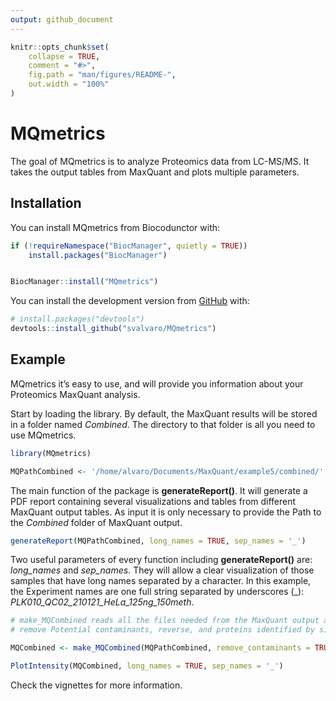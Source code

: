 ```yaml
---
output: github_document
---
```




```r
knitr::opts_chunk$set(
    collapse = TRUE,
    comment = "#>",
    fig.path = "man/figures/README-",
    out.width = "100%"
)
```

# MQmetrics

<!-- badges: start -->
<!-- badges: end -->

The goal of MQmetrics is to analyze Proteomics data from LC-MS/MS. It takes 
the output tables from MaxQuant and plots multiple parameters.

## Installation

You can install MQmetrics from Biocodunctor with:

```r
if (!requireNamespace("BiocManager", quietly = TRUE))
    install.packages("BiocManager")


BiocManager::install("MQmetrics")
```



You can install the development version from [GitHub](https://github.com/) with:

``` r
# install.packages("devtools")
devtools::install_github("svalvaro/MQmetrics")
```
## Example

MQmetrics it's easy to use, and will provide you information about your 
Proteomics MaxQuant analysis.

Start by loading the library. By default, the MaxQuant results will be stored in
a folder named *Combined*. The directory to that folder is all you need to use
MQmetrics.

```r
library(MQmetrics)

MQPathCombined <- '/home/alvaro/Documents/MaxQuant/example5/combined/'
```

The main function of the package is **generateReport()**. It will generate a 
PDF report containing several visualizations and tables from different MaxQuant
output tables.
As input it is only necessary to provide the Path to the *Combined* folder of 
MaxQuant output.

```r
generateReport(MQPathCombined, long_names = TRUE, sep_names = '_')
```

Two useful parameters of every function including **generateReport()** are:
*long_names* and *sep_names*. They will allow a clear visualization of those 
samples that have long names separated by a character. In this example, 
the Experiment names are one full string separated by underscores (_):
*PLK010_QC02_210121_HeLa_125ng_150meth*. 

```r
# make_MQCombined reads all the files needed from the MaxQuant output and
# remove Potential contaminants, reverse, and proteins identified by site only.

MQCombined <- make_MQCombined(MQPathCombined, remove_contaminants = TRUE) 

PlotIntensity(MQCombined, long_names = TRUE, sep_names = '_')
```

Check the vignettes for more information.


